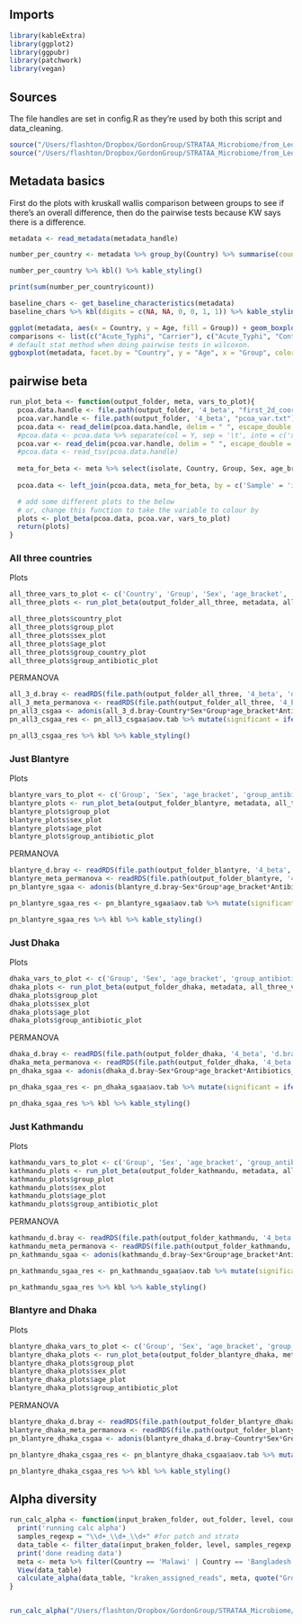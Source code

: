 

## Imports
```r
library(kableExtra)
library(ggplot2)
library(ggpubr)
library(patchwork)
library(vegan)
```


## Sources

The file handles are set in config.R as they're used by both this script and data_cleaning.

```r
source("/Users/flashton/Dropbox/GordonGroup/STRATAA_Microbiome/from_Leo/Leonardos_analysis/bin/core_functions.R")
source("/Users/flashton/Dropbox/GordonGroup/STRATAA_Microbiome/from_Leo/Leonardos_analysis/bin/config.R")
```


## Metadata basics

First do the plots with kruskall wallis comparison between groups to see if there's an overall difference, then do the pairwise tests because KW says there is a difference.


```r
metadata <- read_metadata(metadata_handle)

number_per_country <- metadata %>% group_by(Country) %>% summarise(count = n())

number_per_country %>% kbl() %>% kable_styling()

print(sum(number_per_country$count))

baseline_chars <- get_baseline_characteristics(metadata)
baseline_chars %>% kbl(digits = c(NA, NA, 0, 0, 1, 1)) %>% kable_styling()

ggplot(metadata, aes(x = Country, y = Age, fill = Group)) + geom_boxplot() + stat_compare_means(method = 'kruskal.test', label = "p")
comparisons <- list(c("Acute_Typhi", "Carrier"), c("Acute_Typhi", "Control_HealthySerosurvey"), c("Carrier", "Control_HealthySerosurvey"))
# default stat method when doing pairwise tests in wilcoxon.
ggboxplot(metadata, facet.by = "Country", y = "Age", x = "Group", color = "Group") + stat_compare_means(comparisons = comparisons) + rremove("x.text") + rremove("xlab") + rremove("x.ticks") # +rotate_x_text(angle = 45)
```

## pairwise beta

```r
run_plot_beta <- function(output_folder, meta, vars_to_plot){
  pcoa.data.handle <- file.path(output_folder, '4_beta', "first_2d_coords.txt")
  pcoa.var.handle <- file.path(output_folder, '4_beta', "pcoa_var.txt")
  pcoa.data <- read_delim(pcoa.data.handle, delim = " ", escape_double = FALSE, trim_ws = TRUE)
  #pcoa.data <- pcoa.data %>% separate(col = Y, sep = '\t', into = c('x', 'y')) %>% rename(ID = X)
  pcoa.var <- read_delim(pcoa.var.handle, delim = " ", escape_double = FALSE, trim_ws = TRUE)
  #pcoa.data <- read_tsv(pcoa.data.handle)
  
  meta_for_beta <- meta %>% select(isolate, Country, Group, Sex, age_bracket, Antibiotics_taken_before_sampling_yes_no_assumptions, group_country, group_antibiotic)
  
  pcoa.data <- left_join(pcoa.data, meta_for_beta, by = c('Sample' = 'isolate'))

  # add some different plots to the below
  # or, change this function to take the variable to colour by
  plots <- plot_beta(pcoa.data, pcoa.var, vars_to_plot)
  return(plots)
}
```

### All three countries

Plots

```r
all_three_vars_to_plot <- c('Country', 'Group', 'Sex', 'age_bracket', 'group_country', 'group_antibiotic')
all_three_plots <- run_plot_beta(output_folder_all_three, metadata, all_three_vars_to_plot)

all_three_plots$country_plot
all_three_plots$group_plot
all_three_plots$sex_plot
all_three_plots$age_plot
all_three_plots$group_country_plot
all_three_plots$group_antibiotic_plot

```

PERMANOVA

```r
all_3_d.bray <- readRDS(file.path(output_folder_all_three, '4_beta', 'd.bray.RDS'))
all_3_meta_permanova <- readRDS(file.path(output_folder_all_three, '4_beta', 'meta_for_permanova.RDS'))
pn_all3_csgaa <- adonis(all_3_d.bray~Country*Sex*Group*age_bracket*Antibiotics_taken_before_sampling_yes_no_assumptions, data = all_3_meta_permanova, permutations = 1000)
pn_all3_csgaa_res <- pn_all3_csgaa$aov.tab %>% mutate(significant = ifelse(`Pr(>F)` < 0.01, 'significant', 'not_significant')) %>% arrange(desc(significant), desc(R2)) %>% select(!c(Df, SumsOfSqs, MeanSqs, F.Model))

pn_all3_csgaa_res %>% kbl %>% kable_styling()
```


### Just Blantyre

Plots

```r
blantyre_vars_to_plot <- c('Group', 'Sex', 'age_bracket', 'group_antibiotic')
blantyre_plots <- run_plot_beta(output_folder_blantyre, metadata, all_three_vars_to_plot)
blantyre_plots$group_plot
blantyre_plots$sex_plot
blantyre_plots$age_plot
blantyre_plots$group_antibiotic_plot
```

PERMANOVA

```r
blantyre_d.bray <- readRDS(file.path(output_folder_blantyre, '4_beta', 'd.bray.RDS'))
blantyre_meta_permanova <- readRDS(file.path(output_folder_blantyre, '4_beta', 'meta_for_permanova.RDS'))
pn_blantyre_sgaa <- adonis(blantyre_d.bray~Sex*Group*age_bracket*Antibiotics_taken_before_sampling_yes_no_assumptions, data = blantyre_meta_permanova, permutations = 1000)

pn_blantyre_sgaa_res <- pn_blantyre_sgaa$aov.tab %>% mutate(significant = ifelse(`Pr(>F)` < 0.01, 'significant', 'not_significant')) %>% arrange(desc(significant), desc(R2)) %>% select(!c(Df, SumsOfSqs, MeanSqs, F.Model))

pn_blantyre_sgaa_res %>% kbl %>% kable_styling()

```

### Just Dhaka

Plots

```r
dhaka_vars_to_plot <- c('Group', 'Sex', 'age_bracket', 'group_antibiotic')
dhaka_plots <- run_plot_beta(output_folder_dhaka, metadata, all_three_vars_to_plot)
dhaka_plots$group_plot
dhaka_plots$sex_plot
dhaka_plots$age_plot
dhaka_plots$group_antibiotic_plot
```

PERMANOVA

```r
dhaka_d.bray <- readRDS(file.path(output_folder_dhaka, '4_beta', 'd.bray.RDS'))
dhaka_meta_permanova <- readRDS(file.path(output_folder_dhaka, '4_beta', 'meta_for_permanova.RDS'))
pn_dhaka_sgaa <- adonis(dhaka_d.bray~Sex*Group*age_bracket*Antibiotics_taken_before_sampling_yes_no_assumptions, data = dhaka_meta_permanova, permutations = 1000)

pn_dhaka_sgaa_res <- pn_dhaka_sgaa$aov.tab %>% mutate(significant = ifelse(`Pr(>F)` < 0.01, 'significant', 'not_significant')) %>% arrange(desc(significant), desc(R2)) %>% select(!c(Df, SumsOfSqs, MeanSqs, F.Model))

pn_dhaka_sgaa_res %>% kbl %>% kable_styling()
```


### Just Kathmandu

Plots

```r
kathmandu_vars_to_plot <- c('Group', 'Sex', 'age_bracket', 'group_antibiotic')
kathmandu_plots <- run_plot_beta(output_folder_kathmandu, metadata, all_three_vars_to_plot)
kathmandu_plots$group_plot
kathmandu_plots$sex_plot
kathmandu_plots$age_plot
kathmandu_plots$group_antibiotic_plot
```

PERMANOVA

```r
kathmandu_d.bray <- readRDS(file.path(output_folder_kathmandu, '4_beta', 'd.bray.RDS'))
kathmandu_meta_permanova <- readRDS(file.path(output_folder_kathmandu, '4_beta', 'meta_for_permanova.RDS'))
pn_kathmandu_sgaa <- adonis(kathmandu_d.bray~Sex*Group*age_bracket*Antibiotics_taken_before_sampling_yes_no_assumptions, data = kathmandu_meta_permanova, permutations = 1000)

pn_kathmandu_sgaa_res <- pn_kathmandu_sgaa$aov.tab %>% mutate(significant = ifelse(`Pr(>F)` < 0.01, 'significant', 'not_significant')) %>% arrange(desc(significant), desc(R2)) %>% select(!c(Df, SumsOfSqs, MeanSqs, F.Model))

pn_kathmandu_sgaa_res %>% kbl %>% kable_styling()

```

### Blantyre and Dhaka


Plots

```r
blantyre_dhaka_vars_to_plot <- c('Group', 'Sex', 'age_bracket', 'group_antibiotic')
blantyre_dhaka_plots <- run_plot_beta(output_folder_blantyre_dhaka, metadata, all_three_vars_to_plot)
blantyre_dhaka_plots$group_plot
blantyre_dhaka_plots$sex_plot
blantyre_dhaka_plots$age_plot
blantyre_dhaka_plots$group_antibiotic_plot
```

PERMANOVA

```r
blantyre_dhaka_d.bray <- readRDS(file.path(output_folder_blantyre_dhaka, '4_beta', 'd.bray.RDS'))
blantyre_dhaka_meta_permanova <- readRDS(file.path(output_folder_blantyre_dhaka, '4_beta', 'meta_for_permanova.RDS'))
pn_blantyre_dhaka_csgaa <- adonis(blantyre_dhaka_d.bray~Country*Sex*Group*age_bracket*Antibiotics_taken_before_sampling_yes_no_assumptions, data = blantyre_dhaka_meta_permanova, permutations = 1000)

pn_blantyre_dhaka_csgaa_res <- pn_blantyre_dhaka_csgaa$aov.tab %>% mutate(significant = ifelse(`Pr(>F)` < 0.01, 'significant', 'not_significant')) %>% arrange(desc(significant), desc(R2)) %>% select(!c(Df, SumsOfSqs, MeanSqs, F.Model))

pn_blantyre_dhaka_csgaa_res %>% kbl %>% kable_styling()

```


## Alpha diversity

```r
run_calc_alpha <- function(input_braken_folder, out_folder, level, country){
  print('running calc alpha')
  samples_regexp = "\\d+_\\d+_\\d+" #for patch and strata
  data_table <- filter_data(input_braken_folder, level, samples_regexp, out_folder)
  print('done reading data')
  meta <- meta %>% filter(Country == 'Malawi' | Country == 'Bangladesh')
  View(data_table)
  calculate_alpha(data_table, "kraken_assigned_reads", meta, quote("Group"), out_folder, "Phenotype", level, TRUE)  
}


run_calc_alpha("/Users/flashton/Dropbox/GordonGroup/STRATAA_Microbiome/from_Leo/Leonardos_analysis/1_taxonomic_profiling/bracken_output/species/", "/Users/flashton/Dropbox/GordonGroup/STRATAA_Microbiome/from_Leo/Leonardos_analysis/phil_blantyre_dhaka/", "species", "Malawi")
```


